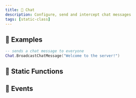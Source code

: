 ```yaml
---
title: 💬 Chat
description: Configure, send and intercept chat messages
tags: [static-class]
---
```


<HeaderDeclaration type="StaticClass" name="Chat" is_static />


## 🎒 Examples

```lua title="Server/Index.lua"
-- sends a chat message to everyone
Chat.BroadcastChatMessage("Welcome to the server!")
```


## 🗿 Static Functions

<StaticFunctionsDeclaration type="StaticClass" name="Chat" />


## 🚀 Events

<EventsDeclaration type="StaticClass" name="Chat" />